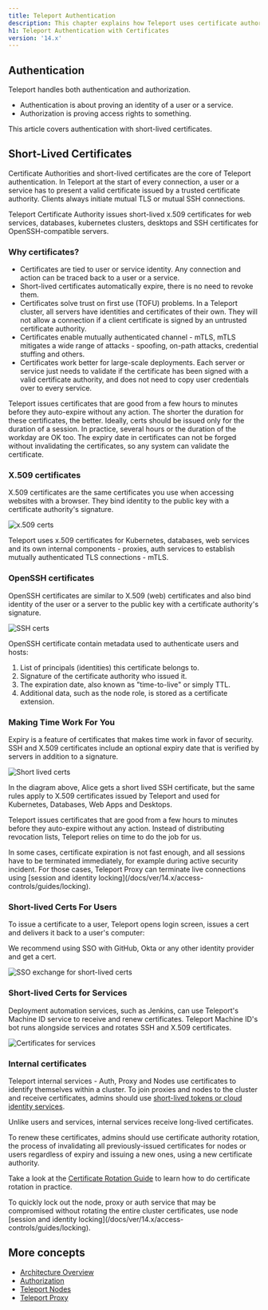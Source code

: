 ```yaml
---
title: Teleport Authentication
description: This chapter explains how Teleport uses certificate authorities to authenticate users and services.
h1: Teleport Authentication with Certificates
version: '14.x'
---
```


## Authentication

Teleport handles both authentication and authorization.

- Authentication is about proving an identity of a user or a service.
- Authorization is proving access rights to something.

This article covers authentication with short-lived certificates.

## Short-Lived Certificates

Certificate Authorities and short-lived certificates are the core of Teleport authentication.
In Teleport at the start of every connection, a user or a service has to present a valid certificate issued by
a trusted certificate authority. Clients always initiate mutual TLS or mutual SSH connections.

Teleport Certificate Authority issues short-lived x.509 certificates for web services, databases, kubernetes clusters,
desktops and SSH certificates for OpenSSH-compatible servers.

### Why certificates?

- Certificates are tied to user or service identity. Any connection and action can be traced back to a user
  or a service.
- Short-lived certificates automatically expire, there is no need to revoke them.
- Certificates solve trust on first use (TOFU) problems. In a Teleport cluster, all servers have
  identities and certificates of their own. They will not allow a connection if a client certificate is signed by an
  untrusted certificate authority.
- Certificates enable mutually authenticated channel - mTLS, mTLS mitigates a wide range of attacks - spoofing, on-path attacks, credential stuffing and others.
- Certificates work better for large-scale deployments. Each server or service just needs to validate
  if the certificate has been signed with a valid certificate authority, and does not need to copy user
  credentials over to every service.

<Tip>
  Teleport issues certificates that are good from a few hours to minutes before they auto-expire without any action.
  The shorter the duration for these certificates, the better.
  Ideally, certs should be issued only for the duration of a session.
  In practice, several hours or the duration of the workday are OK too.
  The expiry date in certificates can not be forged
  without invalidating the certificates, so any system can validate the certificate.
</Tip>

### X.509 certificates

X.509 certificates are the same certificates you use when accessing websites with a browser. They bind
identity to the public key with a certificate authority's signature.

![x.509 certs](/assets/x509-cert@2x-751a238fd5.svg)

Teleport uses x.509 certificates for Kubernetes, databases, web services and its own internal
components - proxies, auth services to establish mutually authenticated TLS connections - mTLS.

### OpenSSH certificates

OpenSSH certificates are similar to X.509 (web) certificates and also bind identity of the user or a server
to the public key with a certificate authority's signature.

![SSH certs](/assets/ssh-cert@2x-3a2857405f.svg)

OpenSSH certificate contain metadata used to authenticate users and hosts:

1. List of principals (identities) this certificate belongs to.
2. Signature of the certificate authority who issued it.
3. The expiration date, also known as "time-to-live" or simply TTL.
4. Additional data, such as the node role, is stored as a certificate extension.

### Making Time Work For You

Expiry is a feature of certificates that makes time work in favor of security.
SSH and X.509 certificates include an optional expiry date that is verified by
servers in addition to a signature.

![Short lived certs](/assets/ssh-cert-short-lived@1.5x-36df22c36d.svg)

In the diagram above, Alice gets a short lived SSH certificate, but the same rules apply to
X.509 certificates issued by Teleport and used for Kubernetes, Databases, Web Apps and Desktops.

Teleport issues certificates that are good from a few hours to minutes before they auto-expire without any action.
Instead of distributing revocation lists, Teleport relies on time to do the job for us.

<Tip>
  In some cases, certificate expiration is not fast enough, and all sessions have to be terminated immediately,
  for example during active security incident.
  For those cases, Teleport Proxy can terminate live connections using [session and identity locking](/docs/ver/14.x/access-controls/guides/locking).
</Tip>

### Short-lived Certs For Users

To issue a certificate to a user, Teleport opens login screen, issues a cert and delivers it back to a user's computer:

We recommend using SSO with GitHub, Okta or any other identity provider and get a cert.

![SSO exchange for short-lived certs](/assets/idp-sso-traits@1.5x-4e9be6e048.svg)

### Short-lived Certs for Services

Deployment automation services, such as Jenkins, can use Teleport's Machine ID
service to receive and renew certificates. Teleport Machine ID's bot runs alongside
services and rotates SSH and X.509 certificates.

![Certificates for services](/assets/certs-machine-id@1.8x-3906419d75.svg)

### Internal certificates

Teleport internal services - Auth, Proxy and Nodes use certificates to identify themselves
within a cluster. To join proxies and nodes to the cluster and receive certificates, admins should use
[short-lived tokens or cloud identity services](/docs/ver/14.x/agents/join-services-to-your-cluster/join-token).

Unlike users and services, internal services receive long-lived certificates.

To renew these certificates, admins should use certificate authority rotation, the process of invalidating all
previously-issued certificates for nodes or users regardless of expiry and issuing a new ones,
using a new certificate authority.

Take a look at the [Certificate Rotation Guide](/docs/ver/14.x/management/operations/ca-rotation) to
learn how to do certificate rotation in practice.

<Tip>
  To quickly lock out the node, proxy or auth service that may be compromised without rotating the entire
  cluster certificates, use node [session and identity locking](/docs/ver/14.x/access-controls/guides/locking).
</Tip>

## More concepts

- [Architecture Overview](/docs/ver/14.x/core-concepts)
- [Authorization](/docs/ver/14.x/architecture/authorization)
- [Teleport Nodes](/docs/ver/14.x/architecture/nodes)
- [Teleport Proxy](/docs/ver/14.x/architecture/proxy)

